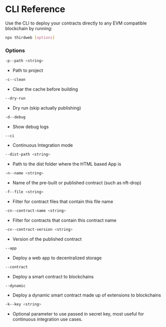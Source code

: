 # CLI Reference

Use the CLI to deploy your contracts directly to any EVM compatible blockchain by running:

```bash
npx thirdweb [options]
```    

### Options

```bash
-p--path <string>
```
- Path to project

```bash
-c--clean
```
- Clear the cache before building

```bash
--dry-run
```
- Dry run (skip actually publishing)

```bash
-d--debug
```
- Show debug logs

```bash
--ci
```
- Continuous Integration mode

```bash
--dist-path <string>
```
- Path to the dist folder where the HTML based App is

```bash
-n--name <string>
```
- Name of the pre-built or published contract (such as nft-drop)

```bash
-f--file <string>
```
- Filter for contract files that contain this file name

```bash 
-cn--contract-name <string>
```
- Filter for contracts that contain this contract name

```bash
-cv--contract-version <string>
```
- Version of the published contract

```bash
--app
```
- Deploy a web app to decentralized storage

```bash
--contract
```
- Deploy a smart contract to blockchains

```bash
--dynamic
```
- Deploy a dynamic smart contract made up of extensions to blockchains

```bash
-k--key <string>
```
- Optional parameter to use passed in secret key, most useful for continuous integration use cases.
